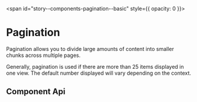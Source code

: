 
<span id="story--components-pagination--basic" style={{ opacity: 0 }}></span>

# Pagination

Pagination allows you to divide large amounts of content into smaller chunks across multiple pages.

Generally, pagination is used if there are more than 25 items displayed in one view. The default number displayed will vary depending on the context.

<Canvas>
  <Story id="components-pagination--basic" />
</Canvas>

## Component Api

<Description markdown={readme} />

<br />


<Description markdown={testing} />

<bal-doc-github link="/components/bal-pagination/stories/bal-pagination.docs.mdx"></bal-doc-github>
